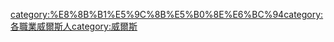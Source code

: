 [[category:%E8%8B%B1%E5%9C%8B%E5%B0%8E%E6%BC%94|category:%E8%8B%B1%E5%9C%8B%E5%B0%8E%E6%BC%94]][[category:各職業威爾斯人|category:各職業威爾斯人]][[category:威爾斯|category:威爾斯]]
